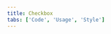 ```yaml
---
title: Checkbox
tabs: ['Code', 'Usage', 'Style']
---
```


<ComponentCode
    name="Checkbox"
    component="checkbox"
    variation="checkbox"
    hasReactVersion
    hasVueVersion="checkbox--default"
    hasAngularVersion="?path=/story/checkbox--basic"
    codepen="NmxPEm"
    >
</ComponentCode>
<ComponentDocs component="checkbox" ></ComponentDocs>
